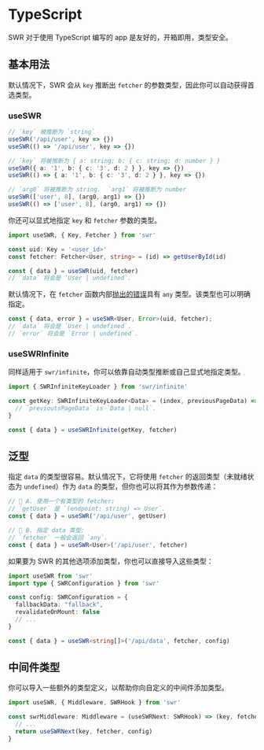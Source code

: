 # TypeScript

SWR 对于使用 TypeScript 编写的 app 是友好的，开箱即用，类型安全。

## 基本用法

默认情况下，SWR 会从 `key` 推断出 `fetcher` 的参数类型，因此你可以自动获得首选类型。

### useSWR

```typescript
// `key` 被推断为 `string`
useSWR('/api/user', key => {})
useSWR(() => '/api/user', key => {})

// `key` 将被推断为 { a: string; b: { c: string; d: number } }
useSWR({ a: '1', b: { c: '3', d: 2 } }, key => {})
useSWR(() => { a: '1', b: { c: '3', d: 2 } }, key => {})

// `arg0` 将被推断为 string.  `arg1` 将被推断为 number
useSWR(['user', 8], (arg0, arg1) => {})
useSWR(() => ['user', 8], (arg0, arg1) => {})
```

你还可以显式地指定 `key` 和 `fetcher` 参数的类型。

```typescript
import useSWR, { Key, Fetcher } from 'swr'

const uid: Key = '<user_id>'
const fetcher: Fetcher<User, string> = (id) => getUserById(id)

const { data } = useSWR(uid, fetcher)
// `data` 将会是 `User | undefined`.
```

默认情况下，在 `fetcher` 函数内部[抛出的错误](/docs/error-handling)具有 `any` 类型。该类型也可以明确指定。

```typescript
const { data, error } = useSWR<User, Error>(uid, fetcher);
// `data` 将会是 `User | undefined`.
// `error` 将会是 `Error | undefined`.
```

### useSWRInfinite

同样适用于 `swr/infinite`，你可以依靠自动类型推断或自己显式地指定类型。

```typescript
import { SWRInfiniteKeyLoader } from 'swr/infinite'

const getKey: SWRInfiniteKeyLoader<Data> = (index, previousPageData) => {
  // `previoutsPageData` is `Data | null`.
}

const { data } = useSWRInfinite(getKey, fetcher)
```

## 泛型

指定 `data` 的类型很容易。默认情况下，它将使用 `fetcher` 的返回类型（未就绪状态为 `undefined`）作为 `data` 的类型，但你也可以将其作为参数传递：

```typescript
// 🔹 A. 使用一个有类型的 fetcher:
// `getUser` 是 `(endpoint: string) => User`.
const { data } = useSWR('/api/user', getUser)

// 🔹 B. 指定 data 类型:
// `fetcher` 一般会返回 `any`.
const { data } = useSWR<User>('/api/user', fetcher)
```

如果要为 SWR 的其他选项添加类型，你也可以直接导入这些类型：

```typescript
import useSWR from 'swr'
import type { SWRConfiguration } from 'swr'

const config: SWRConfiguration = {
  fallbackData: "fallback",
  revalidateOnMount: false
  // ...
}

const { data } = useSWR<string[]>('/api/data', fetcher, config)
```

## 中间件类型

你可以导入一些额外的类型定义，以帮助你向自定义的中间件添加类型。

```typescript
import useSWR, { Middleware, SWRHook } from 'swr'

const swrMiddleware: Middleware = (useSWRNext: SWRHook) => (key, fetcher, config) => {
  // ...
  return useSWRNext(key, fetcher, config)
}
```
